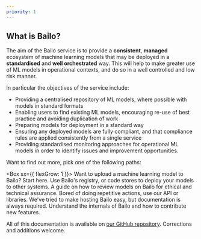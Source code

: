 ```yaml
---
priority: 1
---
```



## What is Bailo?

The aim of the Bailo service is to provide a **consistent**, **managed** ecosystem of machine learning models that may
be deployed in a **standardised** and **well orchestrated** way. This will help to make greater use of ML models in
operational contexts, and do so in a well controlled and low risk manner.

In particular the objectives of the service include:

- Providing a centralised repository of ML models, where possible with models in standard formats
- Enabling users to find existing ML models, encouraging re-use of best practice and avoiding duplication of work
- Preparing models for deployment in a standard way
- Ensuring any deployed models are fully compliant, and that compliance rules are applied consistently from a single
  service
- Providing standardised monitoring approaches for operational ML models in order to identify issues and improvement
  opportunities.

Want to find out more, pick one of the following paths:

<Box sx={{ flexGrow: 1 }}>
  <Grid container spacing={2}>
    <Grid sm={12} md={12} lg={4}>
      <IntroCard title='Make a Model' user='for data scientists' url='./bailo/users/upload-a-model/why-upload-a-model'>
        Want to upload a machine learning model to Bailo? Start here.
      </IntroCard>
    </Grid>
    <Grid sm={12} md={12} lg={4}>
      <IntroCard title='Model Deployments' user='for model consumers' url='./bailo/users/upload-a-model'>
        Use Bailo's registry, or code stores to deploy your models to other systems.
      </IntroCard>
    </Grid>
    <Grid sm={12} md={12} lg={4}>
      <IntroCard title='Approvals' user='for accreditors' url='./bailo/users/upload-a-model'>
        A guide on how to review models on Bailo for ethical and technical assurance.
      </IntroCard>
    </Grid>
    <Grid sm={12} md={12} lg={4}>
      <IntroCard title='Automation' user='for developers' url='./bailo/users/upload-a-model'>
        Bored of doing repetitive actions, use our API or libraries.
      </IntroCard>
    </Grid>
    <Grid sm={12} md={12} lg={4}>
      <IntroCard title='Manage Bailo' user='for administrators' url='./bailo/users/upload-a-model'>
        We've tried to make hosting Bailo easy, but documentation is always required.
      </IntroCard>
    </Grid>
    <Grid sm={12} md={12} lg={4}>
      <IntroCard title='Bailo Development' user='for engineers' url='./bailo/developers'>
        Understand the internals of Bailo and how to contribute new features.
      </IntroCard>
    </Grid>
  </Grid>
</Box>

All of this documentation is available on [our GitHub repository](https://github.com/gchq/Bailo/tree/main/pages/docs).
Corrections and additions welcome.


>
